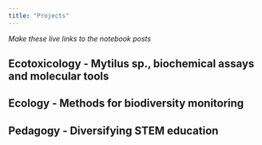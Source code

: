 ```yaml
---
title: "Projects"
---
```

*Make these live links to the notebook posts*

## Ecotoxicology - Mytilus sp., biochemical assays and molecular tools

## Ecology - Methods for biodiversity monitoring

## Pedagogy - Diversifying STEM education
